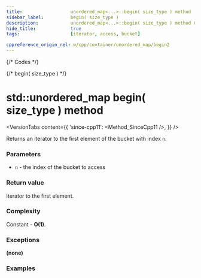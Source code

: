 ```yaml
---
title:					unordered_map<...>::begin( size_type ) method
sidebar_label:			begin( size_type )
description:			unordered_map<...>::begin( size_type ) method C++ documentation
hide_title:				true
tags:					[iterator, access, bucket]

cppreference_origin_rel: w/cpp/container/unordered_map/begin2
---
```



{/* Codes */}

{/* begin( size_type ) */}

# std::unordered_map begin( size_type ) method

<VersionTabs content={{
    'since-cpp11': <Method_SinceCpp11 />,
    }} />

Returns an iterator to the first element of the bucket with index `n`.

### Parameters

 - `n` - the index of the bucket to access

### Return value

Iterator to the first element.

### Complexity

Constant - **O(1)**.

### Exceptions

**(none)**

### Examples

<ImproveSection />

